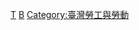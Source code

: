 {{Commonscat|Labour movement in Taiwan}}
{{臺灣社會運動|勞工運動}}

[[Category:各國勞工運動|T]]
[[Category:臺灣社會運動|B]]
[[Category:臺灣勞工與勞動|Category:臺灣勞工與勞動]]